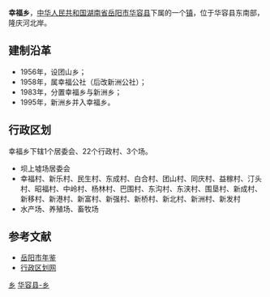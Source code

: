 {{中国乡级行政区<!---乡级行政区专用模板--->
|行政区全称 = 幸福乡
|景观照片文件名 = 
|景观照片描述 = 
|位置图文件名 = 
|位置图描述 = 
|汉语拼音 = 
|通用拼音 = 
|上级行政区 = [[湖南省|湖南省]][[岳阳市|岳阳市]][[华容县|华容县]]
|行政区类别 = 乡
|行政区划代码 = 430623206
|建置时间 = 1983年
|政府驻地 = 坝上
|地理坐标 = 
|毗邻 = 
|行政区划 = 29
|村委会 = 25
|居委会 = 1
|总面积 = 63.8平方公里
|户籍人口 = 2.9万
|户籍人口年份 = 2009
|常住人口 = 
|常住人口年份 = 
|人口密度 = 
|GDP = 
|GDP年份 = 
|邮政编码 = 
|电话区号 = 
|时区 = UTC+8（[[东八区|东八区]]）
|官方网站 = 
|网站名称 = 
}}
'''幸福乡'''，[[中华人民共和国|中华人民共和国]][[湖南省|湖南省]][[岳阳市|岳阳市]][[华容县|华容县]]下属的一个[[镇|镇]]，位于华容县东南部，隆庆河北岸。

==建制沿革==
*1956年，设团山乡；
*1958年，属幸福公社（后改新洲公社）；
*1983年，分置幸福乡与新洲乡；
*1995年，新洲乡并入幸福乡。

==行政区划==
幸福乡下辖1个居委会、22个行政村、3个场。
*坝上墟场居委会
*幸福村、新乐村、民生村、东成村、白合村、团山村、同庆村、益稼村、汀头村、昭福村、中岭村、杨林村、巴围村、东沟村、东浃村、围垦村、新成村、新移村、新港村、新富村、新强村、新桥村、新北村、新洲村、新发村
*水产场、养殖场、畜牧场

==参考文献==
*[http://www.yysqw.gov.cn/Html/10/1/34/7/985563.html 岳阳市年鉴]{{dead link|date=2018年2月 |bot=InternetArchiveBot |fix-attempted=yes }}
*[http://www.xzqh.org/html/2011/0526/24783.html 行政区划网]{{dead link|date=2018年2月 |bot=InternetArchiveBot |fix-attempted=yes }}

{{湖南小作品}}
{{华容县行政区划}}

[[Category:华容县行政区划|乡]]
[[Category:岳阳乡镇|华容县-乡]]